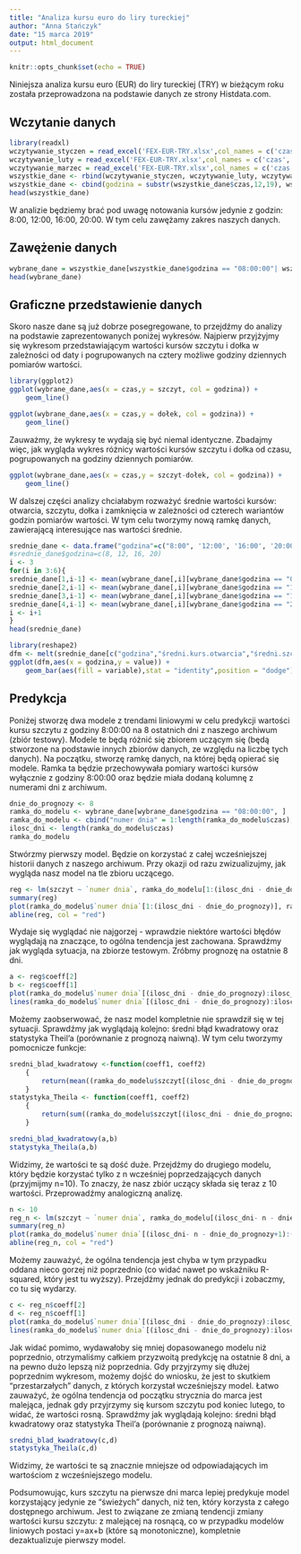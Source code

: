 ```yaml
---
title: "Analiza kursu euro do liry tureckiej"
author: "Anna Stańczyk"
date: "15 marca 2019"
output: html_document
---
```


```r
knitr::opts_chunk$set(echo = TRUE)
```
Niniejsza analiza kursu euro (EUR) do liry tureckiej (TRY) w bieżącym roku została przeprowadzona na podstawie danych ze strony Histdata.com. 

## Wczytanie danych
```r
library(readxl)
wczytywanie_styczen = read_excel('FEX-EUR-TRY.xlsx',col_names = c('czas','kurs otwarcia','szczyt', 'dołek', 'kurs zamknięcia', '0'),  sheet = 1)
wczytywanie_luty = read_excel('FEX-EUR-TRY.xlsx',col_names = c('czas','kurs otwarcia','szczyt', 'dołek', 'kurs zamknięcia', '0'),  sheet = 2)
wczytywanie_marzec = read_excel('FEX-EUR-TRY.xlsx',col_names = c('czas','kurs otwarcia','szczyt', 'dołek', 'kurs zamknięcia', '0'),  sheet = 3)
wszystkie_dane <- rbind(wczytywanie_styczen, wczytywanie_luty, wczytywanie_marzec)[1:5]
wszystkie_dane <- cbind(godzina = substr(wszystkie_dane$czas,12,19), wszystkie_dane)
head(wszystkie_dane)

```

W analizie będziemy brać pod uwagę notowania kursów jedynie z godzin: 8:00, 12:00, 16:00, 20:00. W tym celu zawężamy zakres naszych danych.

## Zawężenie danych
```r

wybrane_dane = wszystkie_dane[wszystkie_dane$godzina == "08:00:00"| wszystkie_dane$godzina == "12:00:00"| wszystkie_dane$godzina == "16:00:00"| wszystkie_dane$godzina == "20:00:00", ]
head(wybrane_dane)
```
## Graficzne przedstawienie danych
Skoro nasze dane są już dobrze posegregowane, to przejdźmy do analizy na podstawie zaprezentowanych poniżej wykresów. Najpierw przyjżyjmy się wykresom przedstawiającym wartości kursów szczytu i dołka w zależności od daty i pogrupowanych na cztery możliwe godziny dziennych pomiarów wartości. 
```r
library(ggplot2)
ggplot(wybrane_dane,aes(x = czas,y = szczyt, col = godzina)) + 
    geom_line()

ggplot(wybrane_dane,aes(x = czas,y = dołek, col = godzina)) + 
    geom_line()

```
Zauważmy, że wykresy te wydają się być niemal identyczne. Zbadajmy więc, jak wygląda wykres różnicy wartości kursów szczytu i dołka od czasu, pogrupowanych na godziny dziennych pomiarów.
```r

ggplot(wybrane_dane,aes(x = czas,y = szczyt-dołek, col = godzina)) + 
    geom_line()

```
W dalszej części analizy chciałabym rozważyć średnie wartości kursów: otwarcia, szczytu, dołka i zamknięcia w zależności od czterech wariantów godzin pomiarów wartości. W tym celu tworzymy nową ramkę danych, zawierającą interesujące nas wartości średnie.

```r
srednie_dane <- data.frame("godzina"=c("8:00", '12:00', '16:00', '20:00'), "średni kurs otwarcia"=1:4, "średni szczyt"=1:4, "średni dołek"=1:4, "średni kurs zamknięcia"=1:4)
#srednie_dane$godzina=c(8, 12, 16, 20)
i <- 3
for(i in 3:6){
srednie_dane[1,i-1] <- mean(wybrane_dane[,i][wybrane_dane$godzina == "08:00:00"])
srednie_dane[2,i-1] <- mean(wybrane_dane[,i][wybrane_dane$godzina == "12:00:00"])
srednie_dane[3,i-1] <- mean(wybrane_dane[,i][wybrane_dane$godzina == "16:00:00"])
srednie_dane[4,i-1] <- mean(wybrane_dane[,i][wybrane_dane$godzina == "20:00:00"])
i <- i+1
}
head(srednie_dane)
```

```r
library(reshape2)
dfm <- melt(srednie_dane[c("godzina","średni.kurs.otwarcia","średni.szczyt", "średni.dołek", "średni.kurs.zamknięcia")],id.vars = 1)
ggplot(dfm,aes(x = godzina,y = value)) + 
    geom_bar(aes(fill = variable),stat = "identity",position = "dodge") +coord_cartesian(ylim = c(6.06, 6.08), expand = FALSE) +ylab("Średnie kursy") + xlab("Godzina")+scale_fill_discrete(name = "") +scale_x_discrete(limits=c("8:00","12:00","16:00", "20:00"))

```
## Predykcja
Poniżej stworzę dwa modele z trendami liniowymi w celu predykcji wartości kursu szczytu z godziny 8:00:00 na 8 ostatnich dni z naszego archiwum (zbiór testowy). Modele te będą różnić się zbiorem uczącym się (będą stworzone na podstawie innych zbiorów danych, ze względu na liczbę tych danych).
Na początku, stworzę ramkę danych, na której będą opierać się modele. Ramka ta będzie przechowywała pomiary wartości kursów wyłącznie z godziny 8:00:00 oraz będzie miała dodaną kolumnę z numerami dni z archiwum.

```r
dnie_do_prognozy <- 8
ramka_do_modelu <- wybrane_dane[wybrane_dane$godzina == "08:00:00", ]
ramka_do_modelu <- cbind("numer dnia" = 1:length(ramka_do_modelu$czas), ramka_do_modelu)
ilosc_dni <- length(ramka_do_modelu$czas)
ramka_do_modelu

```

Stwórzmy pierwszy model. Będzie on korzystać z całej wcześniejszej historii danych z naszego archiwum. Przy okazji od razu zwizualizujmy, jak wygląda nasz model na tle zbioru uczącego.
```r
reg <- lm(szczyt ~ `numer dnia`, ramka_do_modelu[1:(ilosc_dni - dnie_do_prognozy), ])
summary(reg)
plot(ramka_do_modelu$`numer dnia`[1:(ilosc_dni - dnie_do_prognozy)], ramka_do_modelu$szczyt[1:(ilosc_dni - dnie_do_prognozy)], xlab = "Numer dnia z archiwum", ylab = "Wartość kursu szczytu")
abline(reg, col = "red")
```

Wydaje się wyglądać nie najgorzej - wprawdzie niektóre wartości błędów wyglądają na znaczące, to ogólna tendencja jest zachowana. Sprawdźmy jak wygląda sytuacja, na zbiorze testowym. Zróbmy prognozę na ostatnie 8 dni.  
```r
a <- reg$coeff[2]
b <- reg$coeff[1]
plot(ramka_do_modelu$`numer dnia`[(ilosc_dni - dnie_do_prognozy):ilosc_dni], ramka_do_modelu$szczyt[(ilosc_dni - dnie_do_prognozy):ilosc_dni], ylim = c(5.7, 6.2), xlab = "Numer dnia z archiwum", ylab = "Wartość kursu szczytu")
lines(ramka_do_modelu$`numer dnia`[(ilosc_dni - dnie_do_prognozy):ilosc_dni], a*ramka_do_modelu$`numer dnia`[(ilosc_dni - dnie_do_prognozy):ilosc_dni]+b, col = "red")
```
Możemy zaobserwować, że nasz model kompletnie nie sprawdził się w tej sytuacji. Sprawdźmy jak wyglądają kolejno: średni błąd kwadratowy oraz statystyka Theil'a (porównanie z prognozą naiwną). W tym celu tworzymy pomocnicze funkcje:

```r
sredni_blad_kwadratowy <-function(coeff1, coeff2)
    {
        return(mean((ramka_do_modelu$szczyt[(ilosc_dni - dnie_do_prognozy):ilosc_dni]- coeff1*ramka_do_modelu$`numer dnia`[(ilosc_dni - dnie_do_prognozy):ilosc_dni]-coeff2)^2))
    }
statystyka_Theila <- function(coeff1, coeff2)
    {
        return(sum((ramka_do_modelu$szczyt[(ilosc_dni - dnie_do_prognozy-1):(ilosc_dni-1)]- coeff1*ramka_do_modelu$`numer dnia`[(ilosc_dni -dnie_do_prognozy):ilosc_dni]-coeff2)^2)/sum((ramka_do_modelu$szczyt[(ilosc_dni - dnie_do_prognozy-1):(ilosc_dni-1)])^2))
    }
```

```r
sredni_blad_kwadratowy(a,b)
statystyka_Theila(a,b)
```
Widzimy, że wartości te są dość duże.
Przejdźmy do drugiego modelu, który będzie korzystać tylko z n wcześniej poprzedzających danych (przyjmijmy n=10). To znaczy, że nasz zbiór uczący składa się teraz z 10 wartości. Przeprowadźmy analogiczną analizę.

```r
n <- 10
reg_n <- lm(szczyt ~ `numer dnia`, ramka_do_modelu[(ilosc_dni- n - dnie_do_prognozy+1):(ilosc_dni - dnie_do_prognozy), ])
summary(reg_n)
plot(ramka_do_modelu$`numer dnia`[(ilosc_dni- n - dnie_do_prognozy+1):(ilosc_dni - dnie_do_prognozy)], ramka_do_modelu$szczyt[(ilosc_dni- n - dnie_do_prognozy+1):(ilosc_dni - dnie_do_prognozy)], xlab = "Numer dnia z archiwum", ylab = "Wartość kursu szczytu")
abline(reg_n, col = "red")
```

Możemy zauważyć, że ogólna tendencja jest chyba w tym przypadku oddana nieco gorzej niż poprzednio (co widać nawet po wskaźniku R-squared, który jest tu wyższy). Przejdźmy jednak do predykcji i zobaczmy, co tu się wydarzy. 

```r
c <- reg_n$coeff[2]
d <- reg_n$coeff[1]
plot(ramka_do_modelu$`numer dnia`[(ilosc_dni - dnie_do_prognozy):ilosc_dni], ramka_do_modelu$szczyt[(ilosc_dni - dnie_do_prognozy):ilosc_dni], xlab = "Numer dnia z archiwum", ylab = "Wartość kursu szczytu")
lines(ramka_do_modelu$`numer dnia`[(ilosc_dni - dnie_do_prognozy):ilosc_dni], c*ramka_do_modelu$`numer dnia`[(ilosc_dni - dnie_do_prognozy):ilosc_dni]+d, col = "red")
```
Jak widać pomimo, wydawałoby się mniej dopasowanego modelu niż poprzednio, otrzymaliśmy całkiem przyzwoitą predykcję na ostatnie 8 dni, a na pewno dużo lepszą niż poprzednia. Gdy przyjrzymy się dłużej poprzednim wykresom, możemy dojść do wniosku, że jest to skutkiem "przestarzałych" danych, z których korzystał wcześniejszy model. Łatwo zauważyć, że ogólna tendencja od początku strycznia do marca jest malejąca, jednak gdy przyjrzymy się kursom szczytu pod koniec lutego, to widać, że wartości rosną. Sprawdźmy jak wyglądają kolejno: średni błąd kwadratowy oraz statystyka Theil'a (porównanie z prognozą naiwną).


```r
sredni_blad_kwadratowy(c,d)
statystyka_Theila(c,d)
```
Widzimy, że wartości te są znacznie mniejsze od odpowiadających im wartościom z wcześniejszego modelu.

Podsumowując, kurs szczytu na pierwsze dni marca lepiej predykuje model korzystający jedynie ze "świeżych" danych, niż ten, który korzysta z całego dostępnego archiwum. Jest to związane ze zmianą tendencji zmiany wartości kursu szczytu: z malejącej na rosnącą, co w przypadku modelów liniowych postaci y=ax+b (które są monotoniczne), kompletnie dezaktualizuje pierwszy model.
